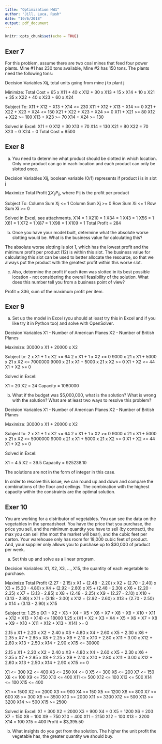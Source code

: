 ```yaml
---
title: "Optimization HW1"
author: "Jill, Luca, Rush"
date: "10/6/2018"
output: pdf_document
---
```


```r
knitr::opts_chunk$set(echo = TRUE)
```

## Exer 7

For this problem, assume there are two coal mines that feed four power plants.  Mine #1 has 230 tons available, Mine #2 has 150 tons.  The plants need the following tons:

Decision Variables
Xij, total units going from mine j to plant j

Minimize:
Total Cost =
65 x X11 + 40 x X12 + 30 x X13 + 15 x X14 + 
10 x X21 + 35 x X22 + 40 x X23 + 60 x X24

Subject To:
X11 + X12 + X13 + X14 <= 230
X11 + X12 + X13 + X14 >= 0
X21 + X22 + X23 + X24 <= 150
X21 + X22 + X23 + X24 >= 0
X11 + X21 >= 80
X12 + X22 >= 100
X13 + X23 >= 70
X14 + X24 >= 130

Solved in Excel:
X11 = 0
X12 = 30
X13 = 70
X14 = 130
X21 = 80
X22 = 70
X23 = 0
X24 = 0
Total Cost = 8500

## Exer 8

a. You need to determine what product should be slotted in which location.  Only one product can go in each location and each product can only be slotted once.

Decision Variables
Xij, boolean variable (0/1) represents if product i is in slot j

Maximize Total Profit
$\sum{X_{ij}P_{ij}}$, where Pij is the profit per product

Subject To:
Column Sum Xj <= 1
Column Sum Xj >= 0
Row Sum Xi <= 1
Row Sum Xi >= 0

Solved in Excel, see attachments.
X14 = 1
X210 = 1
X34 = 1
X43 = 1
X56 = 1
X61 = 1
X72 = 1
X87 = 1
X98 = 1
X109 = 1
Total Profit = 284

b. Once you have your model built, determine what the absolute worse slotting would be. What is the business value for calculating this?

The absolute worse slotting is slot 1, which has the lowest profit and the minimum profit per product (12) is within this slot. The business value for calculating this slot can be used to better allocate the resource, so that we always put the product with the greatest profit within this worse slot.

c. Also, determine the profit if each item was slotted in its best possible location - not considering the overall feasibility of the solution.  What does this number tell you from a business point of view?

Profit = 336, sum of the maximum profit per item.

## Exer 9

a. Set up the model in Excel (you should at least try this in Excel and if you like try it in Python too) and solve with OpenSolver.

Decision Variables 
X1 - Number of American Planes
X2 - Number of British Planes

Maximize:
30000 x X1 + 20000 x X2

Subject to:
2 x X1 + 1 x X2 <= 64
2 x X1 + 1 x X2 >= 0
9000 x 21 x X1 + 5000 x 21 x X2 <= 7000000
9000 x 21 x X1 + 5000 x 21 x X2 >= 0
X1 + X2 <= 44
X1 + X2 >= 0

Solved in Excel:

X1 = 20
X2 = 24
Capacity = 1080000

b. What if the budget was $5,000,000, what is the solution? What is wrong with the solution? What are at least two ways to resolve this problem?

Decision Variables 
X1 - Number of American Planes
X2 - Number of British Planes

Maximize:
30000 x X1 + 20000 x X2

Subject to:
2 x X1 + 1 x X2 <= 64
2 x X1 + 1 x X2 >= 0
9000 x 21 x X1 + 5000 x 21 x X2 <= 5000000
9000 x 21 x X1 + 5000 x 21 x X2 >= 0
X1 + X2 <= 44
X1 + X2 >= 0

Solved in Excel:

X1 = 4.5
X2 = 39.5
Capacity = 925238.10

The solutions are not in the form of integer in this case.

In order to resolve this issue, we can round up and down and compare the combinations of the floor and ceilings. The combination with the highest capacity within the constraints are the optimal solution.


## Exer 10

You are working for a distributor of vegetables. You can see the data on the vegetables in the spreadsheet. You have the price that you purchase, the price you sell, and the minimum quantity you have to sell (by contract), the max you can sell (the most the market will bear), and the cubic feet per carton. 
Your warehouse only has room for 18,000 cubic feet of product. And, your supplier only allows you to purchase up to $30,000 of product per week.

a.	Set this up and solve as a linear program.

Decision Variables:
X1, X2, X3, ..., X15, the quantity of each vegetable to purchase.

Maximize
Total Profit
(2.27 - 2.15) x X1 +
(2.48 - 2.20) x X2 +
(2.70 - 2.40) x X3 +
(5.20 - 4.80) x X4 +
(2.92 - 2.60) x X5 +
(2.48 - 2.30) x X6 +
(2.20 - 2.35) x X7 +
(3.13 - 2.85) x X8 +
(2.48 - 2.25) x X9 +
(2.27 - 2.10) x X10 +
(3.13 - 2.80) x X11 +
(3.18 - 3.00) x X12 +
(2.92 - 2.60) x X13 +
(2.70 - 2.50) x X14 +
(3.13 - 2.90) x X15

Subject to:
1.25 x (X1 + X2 + X3 + X4 + X5 + X6 + X7 + X8 + X9 + X10 + X11 + X12 + X13 + X14) <= 18000
1.25 x (X1 + X2 + X3 + X4 + X5 + X6 + X7 + X8 + X9 + X10 + X11 + X12 + X13 + X14) >= 0

2.15 x X1 + 2.20 x X2 + 2.40 x X3 + 4.80 x X4 + 2.60 x X5 + 
2.30 x X6 + 2.35 x X7 + 2.85 x X8 + 2.25 x X9 + 2.10 x X10 +
2.80 x X11 + 3.00 x X12 + 2.60 x X13 + 2.50 x X14 + 2.90 x X15 <= 30000

2.15 x X1 + 2.20 x X2 + 2.40 x X3 + 4.80 x X4 + 2.60 x X5 + 
2.30 x X6 + 2.35 x X7 + 2.85 x X8 + 2.25 x X9 + 2.10 x X10 +
2.80 x X11 + 3.00 x X12 + 2.60 x X13 + 2.50 x X14 + 2.90 x X15 >= 0

X1 <= 300
X2 <= 400
X3 <= 250
X4 <= 0
X5 <= 300
X6 <= 200
X7 <= 150
X8 <= 100
X9 <= 750
X10 <= 400
X11 <= 500
X12 <= 100
X13 <= 500
X14 <= 100
X15 <= 400

X1 >= 1500
X2 >= 2000
X3 >= 900
X4 >= 150
X5 >= 1200
X6 >= 800
X7 >= 600
X8 >= 300
X9 >= 3500
X10 >= 2000
X11 >= 3300
X12 >= 500
X13 >= 3200
X14 >= 500
X15 >= 2500

Solved in Excel:
X1 = 300
X2 = 2000
X3 = 900
X4 = 0
X5 = 1200
X6 = 200
X7 = 150
X8 = 100
X9 = 750
X10 = 400
X11 = 2150
X12 = 100
X13 = 3200
X14 = 100
X15 = 400
Profit = $3,395.50 

b.	What insights do you get from the solution.
The higher the unit profit the vegetable has, the greater quantity we should buy.